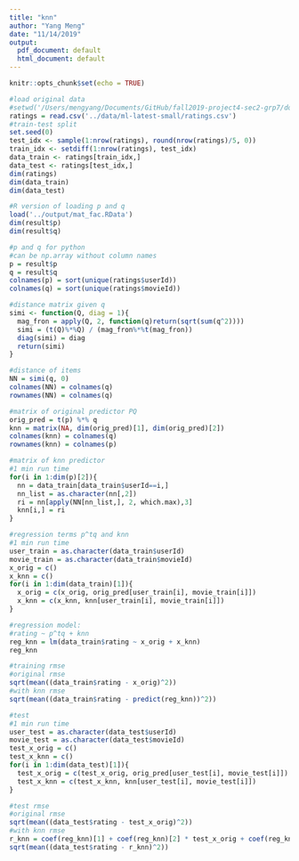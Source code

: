 ```yaml
---
title: "knn"
author: "Yang Meng"
date: "11/14/2019"
output:
  pdf_document: default
  html_document: default
---
```


```r
knitr::opts_chunk$set(echo = TRUE)
```

```r
#load original data
#setwd('/Users/mengyang/Documents/GitHub/fall2019-project4-sec2-grp7/doc')
ratings = read.csv('../data/ml-latest-small/ratings.csv')
#train-test split
set.seed(0)
test_idx <- sample(1:nrow(ratings), round(nrow(ratings)/5, 0))
train_idx <- setdiff(1:nrow(ratings), test_idx)
data_train <- ratings[train_idx,]
data_test <- ratings[test_idx,]
dim(ratings)
dim(data_train)
dim(data_test)
```

```r
#R version of loading p and q
load('../output/mat_fac.RData')
dim(result$p)
dim(result$q)
```

```r
#p and q for python
#can be np.array without column names
p = result$p
q = result$q
colnames(p) = sort(unique(ratings$userId))
colnames(q) = sort(unique(ratings$movieId))
```


```r
#distance matrix given q
simi <- function(Q, diag = 1){
  mag_fron = apply(Q, 2, function(q)return(sqrt(sum(q^2))))
  simi = (t(Q)%*%Q) / (mag_fron%*%t(mag_fron))
  diag(simi) = diag
  return(simi)
}
```

```r
#distance of items
NN = simi(q, 0)
colnames(NN) = colnames(q)
rownames(NN) = colnames(q)
```

```r
#matrix of original predictor PQ
orig_pred = t(p) %*% q
knn = matrix(NA, dim(orig_pred)[1], dim(orig_pred)[2])
colnames(knn) = colnames(q)
rownames(knn) = colnames(p)
```

```r
#matrix of knn predictor
#1 min run time
for(i in 1:dim(p)[2]){
  nn = data_train[data_train$userId==i,]
  nn_list = as.character(nn[,2])
  ri = nn[apply(NN[nn_list,], 2, which.max),3]
  knn[i,] = ri
}
```

```r
#regression terms p^tq and knn
#1 min run time
user_train = as.character(data_train$userId)
movie_train = as.character(data_train$movieId)
x_orig = c()
x_knn = c()
for(i in 1:dim(data_train)[1]){
  x_orig = c(x_orig, orig_pred[user_train[i], movie_train[i]])
  x_knn = c(x_knn, knn[user_train[i], movie_train[i]])
}
```

```r
#regression model:
#rating ~ p^tq + knn
reg_knn = lm(data_train$rating ~ x_orig + x_knn)
reg_knn
```

```r
#training rmse
#original rmse
sqrt(mean((data_train$rating - x_orig)^2))
#with knn rmse
sqrt(mean((data_train$rating - predict(reg_knn))^2))
```

```r
#test
#1 min run time
user_test = as.character(data_test$userId)
movie_test = as.character(data_test$movieId)
test_x_orig = c()
test_x_knn = c()
for(i in 1:dim(data_test)[1]){
  test_x_orig = c(test_x_orig, orig_pred[user_test[i], movie_test[i]])
  test_x_knn = c(test_x_knn, knn[user_test[i], movie_test[i]])
}
```

```r
#test rmse
#original rmse
sqrt(mean((data_test$rating - test_x_orig)^2))
#with knn rmse
r_knn = coef(reg_knn)[1] + coef(reg_knn)[2] * test_x_orig + coef(reg_knn)[3] * test_x_knn
sqrt(mean((data_test$rating - r_knn)^2))
```

